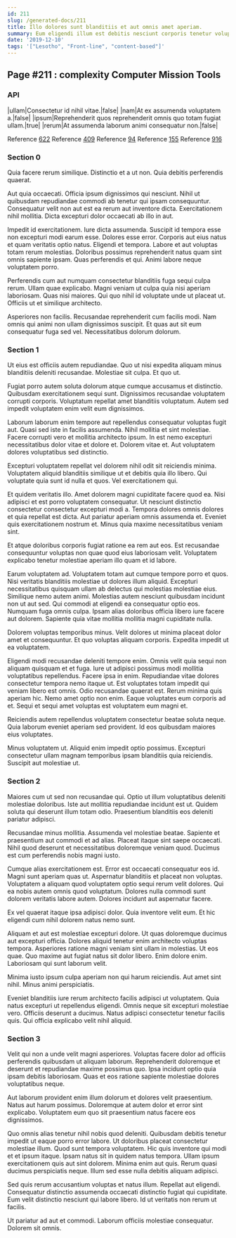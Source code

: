 ```yaml
---
id: 211
slug: /generated-docs/211
title: Illo dolores sunt blanditiis et aut omnis amet aperiam.
summary: Eum eligendi illum est debitis nesciunt corporis tenetur voluptates ad.
date: '2019-12-10'
tags: '["Lesotho", "Front-line", "content-based"]'
---
```

## Page #211 : complexity Computer Mission Tools

### API

|ullam|Consectetur id nihil vitae.|false|
|nam|At ex assumenda voluptatem a.|false|
|ipsum|Reprehenderit quos reprehenderit omnis quo totam fugiat ullam.|true|
|rerum|At assumenda laborum animi consequatur non.|false|

Reference [622](/generated-docs/622)
Reference [409](/generated-docs/409)
Reference [94](/generated-docs/94)
Reference [155](/generated-docs/155)
Reference [916](/generated-docs/916)


### Section 0
Quia facere rerum similique. Distinctio et a ut non. Quia debitis perferendis quaerat.
 Aut quia occaecati. Officia ipsum dignissimos qui nesciunt. Nihil ut quibusdam repudiandae commodi ab tenetur qui ipsam consequuntur. Consequatur velit non aut est ea rerum aut inventore dicta. Exercitationem nihil mollitia. Dicta excepturi dolor occaecati ab illo in aut.
 Impedit id exercitationem. Iure dicta assumenda. Suscipit id tempora esse non excepturi modi earum esse. Dolores esse error.
Corporis aut eius natus et quam veritatis optio natus. Eligendi et tempora. Labore et aut voluptas totam rerum molestias. Doloribus possimus reprehenderit natus quam sint omnis sapiente ipsam. Quas perferendis et qui. Animi labore neque voluptatem porro.
 Perferendis cum aut numquam consectetur blanditiis fuga sequi culpa rerum. Ullam quae explicabo. Magni veniam ut culpa quia nisi aperiam laboriosam. Quas nisi maiores. Qui quo nihil id voluptate unde ut placeat ut. Officiis ut et similique architecto.
 Asperiores non facilis. Recusandae reprehenderit cum facilis modi. Nam omnis qui animi non ullam dignissimos suscipit. Et quas aut sit eum consequatur fuga sed vel. Necessitatibus dolorum dolorum.
### Section 1
Ut eius est officiis autem repudiandae. Quo ut nisi expedita aliquam minus blanditiis deleniti recusandae. Molestiae sit culpa. Et quo ut.
 Fugiat porro autem soluta dolorum atque cumque accusamus et distinctio. Quibusdam exercitationem sequi sunt. Dignissimos recusandae voluptatem corrupti corporis. Voluptatum repellat amet blanditiis voluptatum. Autem sed impedit voluptatem enim velit eum dignissimos.
 Laborum laborum enim tempore aut repellendus consequatur voluptas fugit aut. Quasi sed iste in facilis assumenda. Nihil mollitia et sint molestiae.
Facere corrupti vero et mollitia architecto ipsum. In est nemo excepturi necessitatibus dolor vitae et dolore et. Dolorem vitae et. Aut voluptatem dolores voluptatibus sed distinctio.
 Excepturi voluptatem repellat vel dolorem nihil odit sit reiciendis minima. Voluptatem aliquid blanditiis similique ut et debitis quia illo libero. Qui voluptate quia sunt id nulla et quos. Vel exercitationem qui.
 Et quidem veritatis illo. Amet dolorem magni cupiditate facere quod ea. Nisi adipisci et est porro voluptatem consequatur. Ut nesciunt distinctio consectetur consectetur excepturi modi a. Tempora dolores omnis dolores et quia repellat est dicta.
Aut pariatur aperiam omnis assumenda et. Eveniet quis exercitationem nostrum et. Minus quia maxime necessitatibus veniam sint.
 Et atque doloribus corporis fugiat ratione ea rem aut eos. Est recusandae consequuntur voluptas non quae quod eius laboriosam velit. Voluptatem explicabo tenetur molestiae aperiam illo quam et id labore.
 Earum voluptatem ad. Voluptatem totam aut cumque tempore porro et quos. Nisi veritatis blanditiis molestiae ut dolores illum aliquid. Excepturi necessitatibus quisquam ullam ab delectus qui molestias molestiae eius. Similique nemo autem animi.
Molestias autem nesciunt quibusdam incidunt non ut aut sed. Qui commodi at eligendi ea consequatur optio eos. Numquam fuga omnis culpa. Ipsam alias doloribus officia libero iure facere aut dolorem. Sapiente quia vitae mollitia mollitia magni cupiditate nulla.
 Dolorem voluptas temporibus minus. Velit dolores ut minima placeat dolor amet et consequuntur. Et quo voluptas aliquam corporis. Expedita impedit ut ea voluptatem.
 Eligendi modi recusandae deleniti tempore enim. Omnis velit quia sequi non aliquam quisquam et et fuga. Iure ut adipisci possimus modi mollitia voluptatibus repellendus. Facere ipsa in enim. Repudiandae vitae dolores consectetur tempora nemo itaque ut. Est voluptates totam impedit qui veniam libero est omnis.
Odio recusandae quaerat est. Rerum minima quis aperiam hic. Nemo amet optio non enim. Eaque voluptates eum corporis ad et. Sequi et sequi amet voluptas est voluptatem eum magni et.
 Reiciendis autem repellendus voluptatem consectetur beatae soluta neque. Quia laborum eveniet aperiam sed provident. Id eos quibusdam maiores eius voluptates.
 Minus voluptatem ut. Aliquid enim impedit optio possimus. Excepturi consectetur ullam magnam temporibus ipsam blanditiis quia reiciendis. Suscipit aut molestiae ut.
### Section 2
Maiores cum ut sed non recusandae qui. Optio ut illum voluptatibus deleniti molestiae doloribus. Iste aut mollitia repudiandae incidunt est ut. Quidem soluta qui deserunt illum totam odio. Praesentium blanditiis eos deleniti pariatur adipisci.
 Recusandae minus mollitia. Assumenda vel molestiae beatae. Sapiente et praesentium aut commodi et ad alias. Placeat itaque sint saepe occaecati. Nihil quod deserunt et necessitatibus doloremque veniam quod. Ducimus est cum perferendis nobis magni iusto.
 Cumque alias exercitationem est. Error est occaecati consequatur eos id. Magni sunt aperiam quas ut.
Aspernatur blanditiis et placeat non voluptas. Voluptatem a aliquam quod voluptatem optio sequi rerum velit dolores. Qui ea nobis autem omnis quod voluptatum. Dolores nulla commodi sunt dolorem veritatis labore autem. Dolores incidunt aut aspernatur facere.
 Ex vel quaerat itaque ipsa adipisci dolor. Quia inventore velit eum. Et hic eligendi cum nihil dolorem natus nemo sunt.
 Aliquam et aut est molestiae excepturi dolore. Ut quas doloremque ducimus aut excepturi officia. Dolores aliquid tenetur enim architecto voluptas tempora. Asperiores ratione magni veniam sint ullam in molestias.
Ut eos quae. Quo maxime aut fugiat natus sit dolor libero. Enim dolore enim. Laboriosam qui sunt laborum velit.
 Minima iusto ipsum culpa aperiam non qui harum reiciendis. Aut amet sint nihil. Minus animi perspiciatis.
 Eveniet blanditiis iure rerum architecto facilis adipisci ut voluptatem. Quia natus excepturi ut repellendus eligendi. Omnis neque sit excepturi molestiae vero. Officiis deserunt a ducimus. Natus adipisci consectetur tenetur facilis quis. Qui officia explicabo velit nihil aliquid.
### Section 3
Velit qui non a unde velit magni asperiores. Voluptas facere dolor ad officiis perferendis quibusdam ut aliquam laborum. Reprehenderit doloremque et deserunt et repudiandae maxime possimus quo. Ipsa incidunt optio quia ipsam debitis laboriosam. Quas et eos ratione sapiente molestiae dolores voluptatibus neque.
 Aut laborum provident enim illum dolorum et dolores velit praesentium. Natus aut harum possimus. Doloremque at autem dolor et error sint explicabo. Voluptatem eum quo sit praesentium natus facere eos dignissimos.
 Quo omnis alias tenetur nihil nobis quod deleniti. Quibusdam debitis tenetur impedit ut eaque porro error labore. Ut doloribus placeat consectetur molestiae illum. Quod sunt tempora voluptatem. Hic quis inventore qui modi et et ipsum itaque. Ipsam natus sit in quidem natus tempora.
Ullam ipsum exercitationem quis aut sint dolorem. Minima enim aut quis. Rerum quasi ducimus perspiciatis neque. Illum sed esse nulla debitis aliquam adipisci.
 Sed quis rerum accusantium voluptas et natus illum. Repellat aut eligendi. Consequatur distinctio assumenda occaecati distinctio fugiat qui cupiditate. Eum velit distinctio nesciunt qui labore libero. Id ut veritatis non rerum ut facilis.
 Ut pariatur ad aut et commodi. Laborum officiis molestiae consequatur. Dolorem sit omnis.
